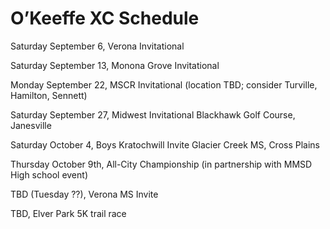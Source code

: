 # O'Keeffe XC Schedule

Saturday September 6, Verona Invitational

Saturday September 13, Monona Grove Invitational 

Monday September 22, MSCR Invitational (location TBD; consider Turville, Hamilton, Sennett)

Saturday September 27, Midwest Invitational Blackhawk Golf Course, Janesville

Saturday October 4, Boys Kratochwill Invite Glacier Creek MS, Cross Plains

Thursday October 9th, All-City Championship (in partnership with MMSD High school event)

TBD (Tuesday ??), Verona MS Invite

TBD, Elver Park 5K trail race

